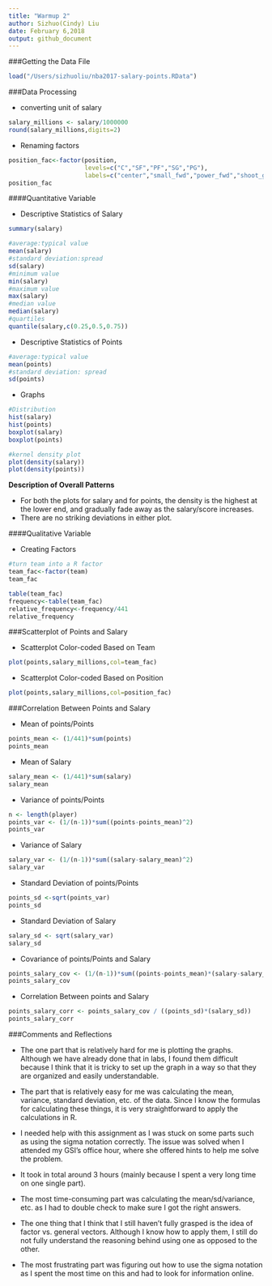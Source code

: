 ```yaml
---
title: "Warmup 2"
author: Sizhuo(Cindy) Liu
date: February 6,2018
output: github_document
---
```

###Getting the Data File
```r
load("/Users/sizhuoliu/nba2017-salary-points.RData")
```
###Data Processing

* converting unit of salary
```r
salary_millions <- salary/1000000
round(salary_millions,digits=2)
```

* Renaming factors
```r
position_fac<-factor(position,
                     levels=c("C","SF","PF","SG","PG"),
                     labels=c("center","small_fwd","power_fwd","shoot_guard","power_guard"))
position_fac
```
####Quantitative Variable

* Descriptive Statistics of Salary
```r
summary(salary)
```
```r
#average:typical value
mean(salary)
#standard deviation:spread
sd(salary)
#minimum value
min(salary)
#maximum value 
max(salary)
#median value
median(salary)
#quartiles
quantile(salary,c(0.25,0.5,0.75))
```

* Descriptive Statistics of Points
```r
#average:typical value
mean(points)
#standard deviation: spread
sd(points)
```

* Graphs
```r
#Distribution
hist(salary)
hist(points)
boxplot(salary)
boxplot(points)
```
```r
#kernel density plot
plot(density(salary))
plot(density(points))
```

**Description of Overall Patterns**

* For both the plots for salary and for points, the density is the highest at the lower end, and gradually fade away as the salary/score increases. 
* There are no striking deviations in either plot.

####Qualitative Variable

* Creating Factors
```r
#turn team into a R factor
team_fac<-factor(team)
team_fac
```
```r
table(team_fac)
frequency<-table(team_fac)
relative_frequency<-frequency/441
relative_frequency
```
###Scatterplot of Points and Salary

* Scatterplot Color-coded Based on Team
```r
plot(points,salary_millions,col=team_fac)
```

* Scatterplot Color-coded Based on Position
```r
plot(points,salary_millions,col=position_fac)
```

###Correlation Between Points and Salary

* Mean of points/Points
```r
points_mean <- (1/441)*sum(points)
points_mean
```

* Mean of Salary
```r
salary_mean <- (1/441)*sum(salary)
salary_mean
```

* Variance of points/Points
```r
n <- length(player)
points_var <- (1/(n-1))*sum((points-points_mean)^2)
points_var
```

* Variance of Salary
```r
salary_var <- (1/(n-1))*sum((salary-salary_mean)^2)
salary_var
```

* Standard Deviation of points/Points
```r
points_sd <-sqrt(points_var)
points_sd
```

* Standard Deviation of Salary
```r
salary_sd <- sqrt(salary_var)
salary_sd
```

* Covariance of points/Points and Salary
```r
points_salary_cov <- (1/(n-1))*sum((points-points_mean)*(salary-salary_mean))
points_salary_cov
```

* Correlation Between points and Salary
```r
points_salary_corr <- points_salary_cov / ((points_sd)*(salary_sd))
points_salary_corr
```
###Comments and Reflections

* The one part that is relatively hard for me is plotting the graphs. Although we have already done that in labs, I found them difficult because I think that it is tricky to set up the graph in a way so that they are organized and easily understandable. 

* The part that is relatively easy for me was calculating the mean, variance, standard deviation, etc. of the data. Since I know the formulas for calculating these things, it is very straightforward to apply the calculations in R. 

* I needed help with this assignment as I was stuck on some parts such as using the sigma notation correctly. The issue was solved when I attended my GSI's office hour, where she offered hints to help me solve the problem. 

* It took in total around 3 hours (mainly because I spent a very long time on one single part). 

* The most time-consuming part was calculating the mean/sd/variance, etc. as I had to double check to make sure I got the right answers. 

* The one thing that I think that I still haven't fully grasped is the idea of factor vs. general vectors. Although I know how to apply them, I still do not fully understand the reasoning behind using one as opposed to the other. 

* The most frustrating part was figuring out how to use the sigma notation as I spent the most time on this and had to look for information online. 


